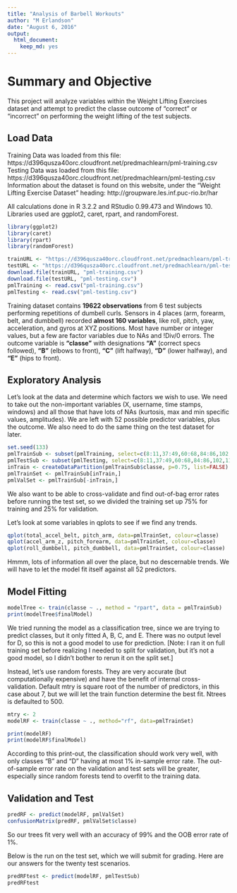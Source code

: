 ---
title: "Analysis of Barbell Workouts"
author: "M Erlandson"
date: "August 6, 2016"
output: 
  html_document: 
    keep_md: yes
---

# Summary and Objective

This project will analyze variables within the Weight Lifting Exercises dataset and attempt to predict the classe outcome of "correct" or "incorrect" on performing the weight lifting of the test subjects.

## Load Data

Training Data was loaded from this file:
https://d396qusza40orc.cloudfront.net/predmachlearn/pml-training.csv
Testing Data was loaded from this file:
https://d396qusza40orc.cloudfront.net/predmachlearn/pml-testing.csv
Information about the dataset is found on this website, under the "Weight Lifting Exercise Dataset" heading:
http://groupware.les.inf.puc-rio.br/har

All calculations done in R 3.2.2 and RStudio 0.99.473 and Windows 10.
Libraries used are ggplot2, caret, rpart, and randomForest.

```{r libraries, echo=FALSE, warning=FALSE, message=FALSE}
library(ggplot2)
library(caret)
library(rpart)
library(randomForest)
```

```{r load, echo=FALSE, cache=TRUE}
trainURL <- "https://d396qusza40orc.cloudfront.net/predmachlearn/pml-training.csv"
testURL <- "https://d396qusza40orc.cloudfront.net/predmachlearn/pml-testing.csv"
download.file(trainURL, "pml-training.csv")
download.file(testURL, "pml-testing.csv")
pmlTraining <- read.csv("pml-training.csv")
pmlTesting <- read.csv("pml-testing.csv")
```

Training dataset contains **19622 observations** from 6 test subjects performing repetitions of dumbell curls. Sensors in 4 places (arm, forearm, belt, and dumbbell) recorded **almost 160 variables**, like roll, pitch, yaw, acceleration, and gyros at XYZ positions. Most have number or integer values, but a few are factor variables due to NAs and !Div/0 errors. The outcome variable is **"classe"** with designations **"A"** (correct specs followed), **"B"** (elbows to front), **"C"** (lift halfway), **"D"** (lower halfway), and **"E"** (hips to front). 

## Exploratory Analysis

Let's look at the data and determine which factors we wish to use. We need to take out the non-important variables (X, username, time stamps, windows) and all those that have lots of NAs (kurtosis, max and min specific values, amplitudes). We are left with 52 possible predictor variables, plus the outcome. We also need to do the same thing on the test dataset for later.

```{r select}
set.seed(133)
pmlTrainSub <- subset(pmlTraining, select=c(8:11,37:49,60:68,84:86,102,113:124,140,151:160))
pmlTestSub <- subset(pmlTesting, select=c(8:11,37:49,60:68,84:86,102,113:124,140,151:160))
inTrain <- createDataPartition(pmlTrainSub$classe, p=0.75, list=FALSE)
pmlTrainSet <- pmlTrainSub[inTrain,]
pmlValSet <- pmlTrainSub[-inTrain,]
```

We also want to be able to cross-validate and find out-of-bag error rates before running the test set, so we divided the training set up 75% for training and 25% for validation.

Let's look at some variables in qplots to see if we find any trends.

```{r plots, fig.height=3}
qplot(total_accel_belt, pitch_arm, data=pmlTrainSet, colour=classe)
qplot(accel_arm_z, pitch_forearm, data=pmlTrainSet, colour=classe)
qplot(roll_dumbbell, pitch_dumbbell, data=pmlTrainSet, colour=classe)
```

Hmmm, lots of information all over the place, but no descernable trends. We will have to let the model fit itself against all 52 predictors.

## Model Fitting

```{r trees, cache=TRUE}
modelTree <- train(classe ~ ., method = "rpart", data = pmlTrainSub)
print(modelTree$finalModel)
```

We tried running the model as a classification tree, since we are trying to predict classes, but it only fitted A, B, C, and E. There was no output level for D, so this is not a good model to use for prediction. [Note: I ran it on full training set before realizing I needed to split for validation, but it's not a good model, so I didn't bother to rerun it on the split set.]

Instead, let's use random forests. They are very accurate (but computationally expensive) and have the benefit of internal cross-validation. Default mtry is square root of the number of predictors, in this case about 7, but we will let the train function determine the best fit. Ntrees is defaulted to 500.

```{r rf, cache=TRUE}
mtry <- 2
modelRF <- train(classe ~ ., method="rf", data=pmlTrainSet)
```
```{r rf2}
print(modelRF)
print(modelRF$finalModel)
```

According to this print-out, the classification should work very well, with only classes "B" and "D" having at most 1% in-sample error rate. The out-of-sample error rate on the validation and test sets will be greater, especially since random forests tend to overfit to the training data.

## Validation and Test

```{r valpredict}
predRF <- predict(modelRF, pmlValSet)
confusionMatrix(predRF, pmlValSet$classe)
```

So our trees fit very well with an accuracy of 99% and the OOB error rate of 1%. 

Below is the run on the test set, which we will submit for grading. Here are our answers for the twenty test scenarios.

```{r testpredict}
predRFtest <- predict(modelRF, pmlTestSub)
predRFtest
```